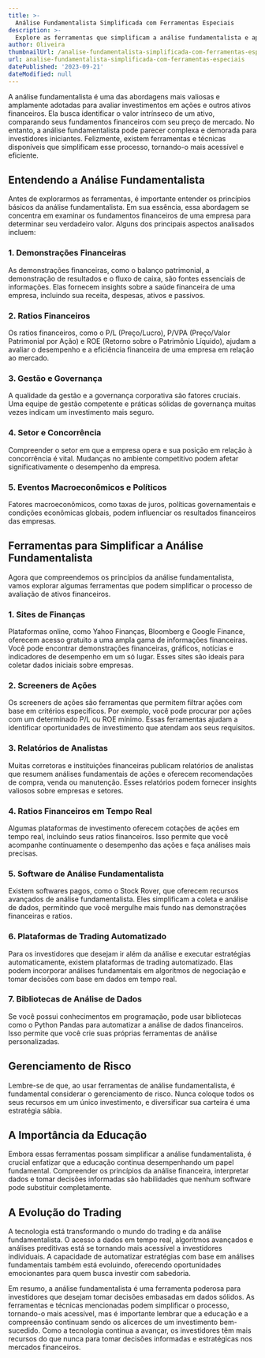 ```yaml
---
title: >-
  Análise Fundamentalista Simplificada com Ferramentas Especiais
description: >-
  Explore as ferramentas que simplificam a análise fundamentalista e aprenda a usá-las para tomar decisões de investimento mais informadas.
author: Oliveira
thumbnailUrl: /analise-fundamentalista-simplificada-com-ferramentas-especiais.jpg
url: analise-fundamentalista-simplificada-com-ferramentas-especiais
datePublished: '2023-09-21'
dateModified: null
---
```


A análise fundamentalista é uma das abordagens mais valiosas e amplamente adotadas para avaliar investimentos em ações e outros ativos financeiros. Ela busca identificar o valor intrínseco de um ativo, comparando seus fundamentos financeiros com seu preço de mercado. No entanto, a análise fundamentalista pode parecer complexa e demorada para investidores iniciantes. Felizmente, existem ferramentas e técnicas disponíveis que simplificam esse processo, tornando-o mais acessível e eficiente.

## Entendendo a Análise Fundamentalista

Antes de explorarmos as ferramentas, é importante entender os princípios básicos da análise fundamentalista. Em sua essência, essa abordagem se concentra em examinar os fundamentos financeiros de uma empresa para determinar seu verdadeiro valor. Alguns dos principais aspectos analisados incluem:

### 1. **Demonstrações Financeiras**

As demonstrações financeiras, como o balanço patrimonial, a demonstração de resultados e o fluxo de caixa, são fontes essenciais de informações. Elas fornecem insights sobre a saúde financeira de uma empresa, incluindo sua receita, despesas, ativos e passivos.

### 2. **Ratios Financeiros**

Os ratios financeiros, como o P/L (Preço/Lucro), P/VPA (Preço/Valor Patrimonial por Ação) e ROE (Retorno sobre o Patrimônio Líquido), ajudam a avaliar o desempenho e a eficiência financeira de uma empresa em relação ao mercado.

### 3. **Gestão e Governança**

A qualidade da gestão e a governança corporativa são fatores cruciais. Uma equipe de gestão competente e práticas sólidas de governança muitas vezes indicam um investimento mais seguro.

### 4. **Setor e Concorrência**

Compreender o setor em que a empresa opera e sua posição em relação à concorrência é vital. Mudanças no ambiente competitivo podem afetar significativamente o desempenho da empresa.

### 5. **Eventos Macroeconômicos e Políticos**

Fatores macroeconômicos, como taxas de juros, políticas governamentais e condições econômicas globais, podem influenciar os resultados financeiros das empresas.

## Ferramentas para Simplificar a Análise Fundamentalista

Agora que compreendemos os princípios da análise fundamentalista, vamos explorar algumas ferramentas que podem simplificar o processo de avaliação de ativos financeiros.

### 1. **Sites de Finanças**

Plataformas online, como Yahoo Finanças, Bloomberg e Google Finance, oferecem acesso gratuito a uma ampla gama de informações financeiras. Você pode encontrar demonstrações financeiras, gráficos, notícias e indicadores de desempenho em um só lugar. Esses sites são ideais para coletar dados iniciais sobre empresas.

### 2. **Screeners de Ações**

Os screeners de ações são ferramentas que permitem filtrar ações com base em critérios específicos. Por exemplo, você pode procurar por ações com um determinado P/L ou ROE mínimo. Essas ferramentas ajudam a identificar oportunidades de investimento que atendam aos seus requisitos.

### 3. **Relatórios de Analistas**

Muitas corretoras e instituições financeiras publicam relatórios de analistas que resumem análises fundamentais de ações e oferecem recomendações de compra, venda ou manutenção. Esses relatórios podem fornecer insights valiosos sobre empresas e setores.

### 4. **Ratios Financeiros em Tempo Real**

Algumas plataformas de investimento oferecem cotações de ações em tempo real, incluindo seus ratios financeiros. Isso permite que você acompanhe continuamente o desempenho das ações e faça análises mais precisas.

### 5. **Software de Análise Fundamentalista**

Existem softwares pagos, como o Stock Rover, que oferecem recursos avançados de análise fundamentalista. Eles simplificam a coleta e análise de dados, permitindo que você mergulhe mais fundo nas demonstrações financeiras e ratios.

### 6. **Plataformas de Trading Automatizado**

Para os investidores que desejam ir além da análise e executar estratégias automaticamente, existem plataformas de trading automatizado. Elas podem incorporar análises fundamentais em algoritmos de negociação e tomar decisões com base em dados em tempo real.

### 7. **Bibliotecas de Análise de Dados**

Se você possui conhecimentos em programação, pode usar bibliotecas como o Python Pandas para automatizar a análise de dados financeiros. Isso permite que você crie suas próprias ferramentas de análise personalizadas.

## Gerenciamento de Risco

Lembre-se de que, ao usar ferramentas de análise fundamentalista, é fundamental considerar o gerenciamento de risco. Nunca coloque todos os seus recursos em um único investimento, e diversificar sua carteira é uma estratégia sábia.

## A Importância da Educação

Embora essas ferramentas possam simplificar a análise fundamentalista, é crucial enfatizar que a educação continua desempenhando um papel fundamental. Compreender os princípios da análise financeira, interpretar dados e tomar decisões informadas são habilidades que nenhum software pode substituir completamente.

## A Evolução do Trading

A tecnologia está transformando o mundo do trading e da análise fundamentalista. O acesso a dados em tempo real, algoritmos avançados e análises preditivas está se tornando mais acessível a investidores individuais. A capacidade de automatizar estratégias com base em análises fundamentais também está evoluindo, oferecendo oportunidades emocionantes para quem busca investir com sabedoria.

Em resumo, a análise fundamentalista é uma ferramenta poderosa para investidores que desejam tomar decisões embasadas em dados sólidos. As ferramentas e técnicas mencionadas podem simplificar o processo, tornando-o mais acessível, mas é importante lembrar que a educação e a compreensão continuam sendo os alicerces de um investimento bem-sucedido. Como a tecnologia continua a avançar, os investidores têm mais recursos do que nunca para tomar decisões informadas e estratégicas nos mercados financeiros.
